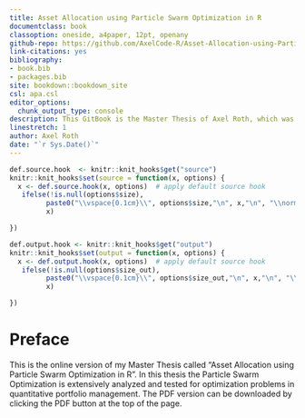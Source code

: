 ```yaml
--- 
title: Asset Allocation using Particle Swarm Optimization in R
documentclass: book
classoption: oneside, a4paper, 12pt, openany
github-repo: https://github.com/AxelCode-R/Asset-Allocation-using-Particle-Swarm-Optimization-in-R
link-citations: yes
bibliography:
- book.bib
- packages.bib
site: bookdown::bookdown_site
csl: apa.csl
editor_options:
  chunk_output_type: console
description: This GitBook is the Master Thesis of Axel Roth, which was created for the graduation at the HFT Stuttgart.
linestretch: 1
author: Axel Roth
date: "`r Sys.Date()`"
---
```



```r
def.source.hook  <- knitr::knit_hooks$get("source")
knitr::knit_hooks$set(source = function(x, options) {
  x <- def.source.hook(x, options)  # apply default source hook
   ifelse(!is.null(options$size), 
         paste0("\\vspace{0.1cm}\\", options$size,"\n", x,"\n", "\\normalsize\\vspace{0.1cm}"), 
         x)

})

def.output.hook <- knitr::knit_hooks$get("output")
knitr::knit_hooks$set(output = function(x, options) {
  x <- def.output.hook(x, options)  # apply default source hook
   ifelse(!is.null(options$size_out), 
         paste0("\\vspace{0.1cm}\\", options$size_out,"\n", x,"\n", "\\normalsize\\vspace{0.1cm}"), 
         x)

})
```


# Preface {-}
This is the online version of my Master Thesis called "Asset Allocation using Particle Swarm Optimization in R". In this thesis the Particle Swarm Optimization is extensively analyzed and tested for optimization problems in quantitative portfolio management. The PDF version can be downloaded by clicking the PDF button at the top of the page.
